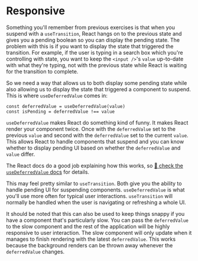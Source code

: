 # Responsive

<EpicVideo url="https://www.epicreact.dev/workshops/react-suspense/intro-to-responsive" />

Something you'll remember from previous exercises is that when you suspend with
a `useTransition`, React hangs on to the previous state and gives you a pending
boolean so you can display the pending state. The problem with this is if you
want to display the state that triggered the transition. For example, if the
user is typing in a search box which you're controlling with state, you want to
keep the `<input />`'s `value` up-to-date with what they're typing, not with
the previous state while React is waiting for the transition to complete.

So we need a way that allows us to both display some pending state while also
allowing us to display the state that triggered a component to suspend. This is
where `useDeferredValue` comes in:

```tsx
const deferredValue = useDeferredValue(value)
const isPending = deferredValue !== value
```

`useDeferredValue` makes React do something kind of funny. It makes React render
your component twice. Once with the `deferredValue` set to the previous `value`
and second with the `deferredValue` set to the current `value`. This allows
React to handle components that suspend and you can know whether to display
pending UI based on whether the `deferredValue` and `value` differ.

The React docs do a good job explaining how this works, so
[📜 check the `useDeferredValue` docs](https://react.dev/reference/react/useDeferredValue)
for details.

This may feel pretty similar to `useTransition`. Both give you the ability to
handle pending UI for suspending components. `useDeferredValue` is what you'll
use more often for typical user interactions. `useTransition` will normally be
handled when the user is navigating or refreshing a whole UI.

It should be noted that this can also be used to keep things snappy if you have
a component that's particularly slow. You can pass the `deferredValue` to the
slow component and the rest of the application will be highly responsive to user
interaction. The slow component will only update when it manages to finish
rendering with the latest `deferredValue`. This works because the background
renders can be thrown away whenever the `deferredValue` changes.
